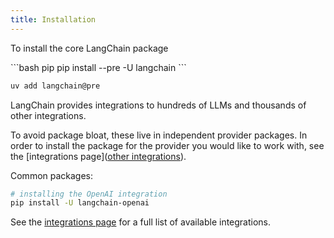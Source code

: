 ```yaml
---
title: Installation
---
```



<AlphaCallout />

To install the core LangChain package

<CodeGroup>
```bash pip
pip install --pre -U langchain
```

```bash uv
uv add langchain@pre
```
</CodeGroup>




LangChain provides integrations to hundreds of LLMs and thousands of other integrations.

To avoid package bloat, these live in independent provider packages. In order to
install the package for the provider you would like to work with, see the [integrations page]([other integrations](/oss/python/integrations/providers)).

Common packages:

```bash
# installing the OpenAI integration
pip install -U langchain-openai
```




See the [integrations page](./integrations/providers) for a full list of available integrations.
